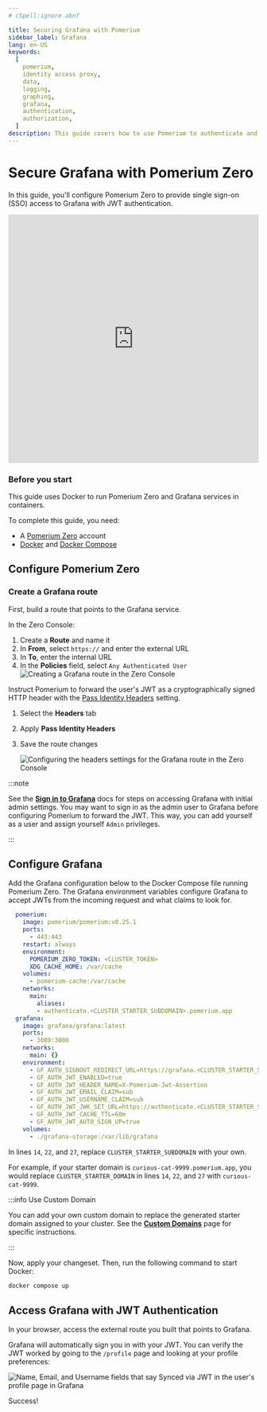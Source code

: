 ```yaml
---
# cSpell:ignore abnf

title: Securing Grafana with Pomerium
sidebar_label: Grafana
lang: en-US
keywords:
  [
    pomerium,
    identity access proxy,
    data,
    logging,
    graphing,
    grafana,
    authentication,
    authorization,
  ]
description: This guide covers how to use Pomerium to authenticate and authorize users of Grafana.
---
```



# Secure Grafana with Pomerium Zero

In this guide, you'll configure Pomerium Zero to provide single sign-on (SSO) access to Grafana with JWT authentication.

<iframe width="100%" height="500" src="https://fast.wistia.com/embed/iframe/alknnukhwy" frameborder="0" webkitallowfullscreen="true" mozallowfullscreen="true" allowfullscreen="true"></iframe>

### Before you start

This guide uses Docker to run Pomerium Zero and Grafana services in containers.

To complete this guide, you need:

- A [Pomerium Zero](https://console.pomerium.app/create-account) account
- [Docker](https://docs.docker.com/install/) and [Docker Compose](https://docs.docker.com/compose/install/)

## Configure Pomerium Zero

### Create a Grafana route

First, build a route that points to the Grafana service.

In the Zero Console:

1. Create a **Route** and name it
2. In **From**, select `https://` and enter the external URL
3. In **To**, enter the internal URL
4. In the **Policies** field, select `Any Authenticated User`
    ![Creating a Grafana route in the Zero Console](./img/grafana/grafana-create-route.gif)

Instruct Pomerium to forward the user's JWT as a cryptographically signed HTTP header with the [Pass Identity Headers](/docs/reference/routes/pass-identity-headers-per-route) setting.

1. Select the **Headers** tab
1. Apply **Pass Identity Headers**
1. Save the route changes

    ![Configuring the headers settings for the Grafana route in the Zero Console](./img/grafana/pass-identity-headers.png)

:::note

See the [**Sign in to Grafana**](https://grafana.com/docs/grafana/latest/setup-grafana/sign-in-to-grafana/) docs for steps on accessing Grafana with initial admin settings. You may want to sign in as the admin user to Grafana before configuring Pomerium to forward the JWT. This way, you can add yourself as a user and assign yourself `Admin` privileges.

:::

## Configure Grafana

Add the Grafana configuration below to the Docker Compose file running Pomerium Zero. The Grafana environment variables configure Grafana to accept JWTs from the incoming request and what claims to look for.

```yaml title="docker-compose.yaml" {14,22,27} showLineNumbers
  pomerium:
    image: pomerium/pomerium:v0.25.1
    ports:
      - 443:443
    restart: always
    environment:
      POMERIUM_ZERO_TOKEN: <CLUSTER_TOKEN>
      XDG_CACHE_HOME: /var/cache
    volumes:
      - pomerium-cache:/var/cache
    networks:
      main:
        aliases:
        - authenticate.<CLUSTER_STARTER_SUBDOMAIN>.pomerium.app
  grafana:
    image: grafana/grafana:latest
    ports:
      - 3000:3000
    networks:
      main: {}
    environment:
      - GF_AUTH_SIGNOUT_REDIRECT_URL=https://grafana.<CLUSTER_STARTER_SUBDOMAIN>.pomerium.app/.pomerium/sign_out
      - GF_AUTH_JWT_ENABLED=true
      - GF_AUTH_JWT_HEADER_NAME=X-Pomerium-Jwt-Assertion
      - GF_AUTH_JWT_EMAIL_CLAIM=sub
      - GF_AUTH_JWT_USERNAME_CLAIM=sub
      - GF_AUTH_JWT_JWK_SET_URL=https://authenticate.<CLUSTER_STARTER_SUBDOMAIN>.pomerium.app/.well-known/pomerium/jwks.json
      - GF_AUTH_JWT_CACHE_TTL=60m
      - GF_AUTH_JWT_AUTO_SIGN_UP=true
    volumes:
      - ./grafana-storage:/var/lib/grafana
```

In lines `14`, `22`, and `27`, replace `CLUSTER_STARTER_SUBDOMAIN` with your own.

For example, if your starter domain is `curious-cat-9999.pomerium.app`, you would replace `CLUSTER_STARTER_DOMAIN` in lines `14`, `22`, and `27` with `curious-cat-9999`.

:::info Use Custom Domain

You can add your own custom domain to replace the generated starter domain assigned to your cluster. See the [**Custom Domains**](/docs/capabilities/custom-domains) page for specific instructions.

:::

Now, apply your changeset. Then, run the following command to start Docker:

```bash
docker compose up
```

## Access Grafana with JWT Authentication

In your browser, access the external route you built that points to Grafana.

Grafana will automatically sign you in with your JWT. You can verify the JWT worked by going to the `/profile` page and looking at your profile preferences:

![Name, Email, and Username fields that say Synced via JWT in the user's profile page in Grafana](./img/grafana/pz-grafana-user-preferences.png)

Success!